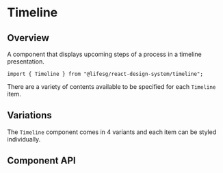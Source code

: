 
<Meta of={TimelineStories} />

# Timeline

## Overview

A component that displays upcoming steps of a process in a timeline presentation.

```tsx
import { Timeline } from "@lifesg/react-design-system/timeline";
```

There are a variety of contents available to be specified for each `Timeline` item.

<Canvas of={TimelineStories.Default} />

## Variations

The `Timeline` component comes in 4 variants and each item can be styled individually.

<Canvas of={TimelineStories.Variants} />

## Component API

<PropsTable />
